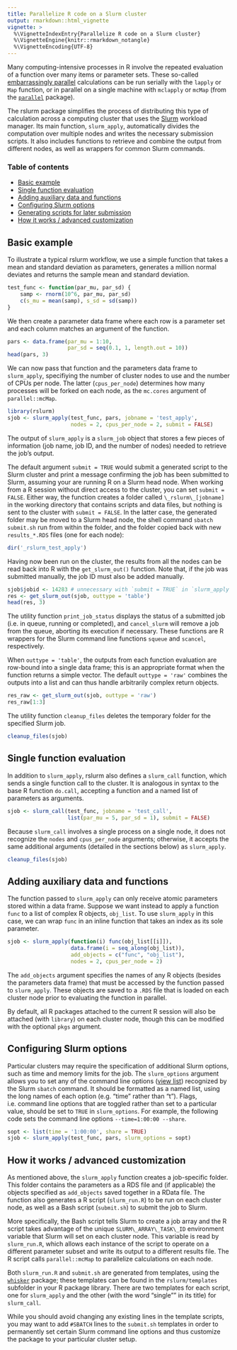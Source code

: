 ```yaml
---
title: Parallelize R code on a Slurm cluster
output: rmarkdown::html_vignette
vignette: >
  %\VignetteIndexEntry{Parallelize R code on a Slurm cluster}
  %\VignetteEngine{knitr::rmarkdown_notangle}
  %\VignetteEncoding{UTF-8}
---
```


Many computing-intensive processes in R involve the repeated evaluation of a
function over many items or parameter sets. These so-called [embarrassingly
parallel](https://en.wikipedia.org/wiki/Embarrassingly_parallel) calculations
can be run serially with the `lapply` or `Map` function, or in parallel on a
single machine with `mclapply` or `mcMap` (from the [`parallel`](https://cran.r-project.org/package=parallel) package).

The rslurm package simplifies the process of distributing this type of
calculation across a computing cluster that uses the
[Slurm](http://slurm.schedmd.com/) workload manager. Its main function,
`slurm_apply`, automatically divides the computation over multiple nodes and
writes the necessary submission scripts. It also includes functions to retrieve
and combine the output from different nodes, as well as wrappers for common
Slurm commands.

### Table of contents

- [Basic example](#basic-example)
- [Single function evaluation](#single-function-evaluation)
- [Adding auxiliary data and functions](#adding-auxiliary-data-and-functions)
- [Configuring Slurm options](#configuring-slurm-options)
- [Generating scripts for later submission](#generating-scripts-for-later-submission)
- [How it works / advanced customization](#how-it-works-advanced-customization)

## Basic example

To illustrate a typical rslurm workflow, we use a simple function that takes
a mean and standard deviation as parameters, generates a million normal deviates
and returns the sample mean and standard deviation.

```r
test_func <- function(par_mu, par_sd) {
    samp <- rnorm(10^6, par_mu, par_sd)
    c(s_mu = mean(samp), s_sd = sd(samp))
}
```

We then create a parameter data frame where each row is a parameter set and each
column matches an argument of the function.

```r
pars <- data.frame(par_mu = 1:10,
                   par_sd = seq(0.1, 1, length.out = 10))
head(pars, 3)
```

We can now pass that function and the parameters data frame to `slurm_apply`,
specifiying the number of cluster nodes to use and the number of CPUs per node.
The latter (`cpus_per_node`) determines how many processes will be forked on
each node, as the `mc.cores` argument of `parallel::mcMap`.

```r
library(rslurm)
sjob <- slurm_apply(test_func, pars, jobname = 'test_apply',
                    nodes = 2, cpus_per_node = 2, submit = FALSE)
```
The output of `slurm_apply` is a `slurm_job` object that stores a few pieces of 
information (job name, job ID, and the number of nodes) needed to retrieve the
job's output.

The default argument `submit = TRUE` would submit a generated script to the 
Slurm cluster and print a message confirming the job has been submitted to 
Slurm, assuming your are running R on a Slurm head node. When working from a R 
session without direct access to the cluster, you can set `submit = FALSE`. 
Either way, the function creates a folder called `\_rslurm\_[jobname]` in the 
working directory that contains scripts and data files, but nothing is sent to 
the cluster with `submit = FALSE`. In the latter case, the generated folder may
be moved to a Slurm head node, the shell command `sbatch submit.sh` run from
within the folder, and the folder copied back with new `results_*.RDS` files
(one for each node):

```r
dir('_rslurm_test_apply')
```

Having now been run on the cluster, the results from all the nodes can be read
back into R with the `get_slurm_out()` function. Note that, if the job was
submitted manually, the job ID must also be added manually.

```r
sjob$jobid <- 14283 # unnecessary with `submit = TRUE` in `slurm_apply`
res <- get_slurm_out(sjob, outtype = 'table')
head(res, 3)
```

The utility function `print_job_status` displays the status of a submitted job
(i.e. in queue, running or completed), and `cancel_slurm` will remove a job from
the queue, aborting its execution if necessary. These functions are R wrappers
for the Slurm command line functions `squeue` and `scancel`, respectively.

When `outtype = 'table'`, the outputs from each function evaluation are 
row-bound into a single data frame; this is an appropriate format when the 
function returns a simple vector. The default `outtype = 'raw'` combines the
outputs into a list and can thus handle arbitrarily complex return objects.

```r
res_raw <- get_slurm_out(sjob, outtype = 'raw')
res_raw[1:3]
```

The utility function `cleanup_files` deletes the temporary folder for the
specified Slurm job.

```r
cleanup_files(sjob)
```

## Single function evaluation

In addition to `slurm_apply`, rslurm also defines a `slurm_call` function, which
sends a single function call to the cluster. It is analogous in syntax to the 
base R function `do.call`, accepting a function and a named list of parameters
as arguments.

```r
sjob <- slurm_call(test_func, jobname = 'test_call',
                   list(par_mu = 5, par_sd = 1), submit = FALSE)
```

Because `slurm_call` involves a single process on a single node, it does not
recognize the `nodes` and `cpus_per_node` arguments; otherwise, it accepts the
same additional arguments (detailed in the sections below) as `slurm_apply`.

```r
cleanup_files(sjob)
```

## Adding auxiliary data and functions

The function passed to `slurm_apply` can only receive atomic parameters stored 
within a data frame. Suppose we want instead to apply a function `func` to a list
of complex R objects, `obj_list`. To use `slurm_apply` in this case, we can wrap 
`func` in an inline function that takes an index as its sole parameter.

```r
sjob <- slurm_apply(function(i) func(obj_list[[i]]), 
                    data.frame(i = seq_along(obj_list)),
                    add_objects = c("func", "obj_list"),
                    nodes = 2, cpus_per_node = 2)
```

The `add_objects` argument specifies the names of any R objects (besides the 
parameters data frame) that must be accessed by the function passed to 
`slurm_apply`. These objects are saved to a `.RDS` file that is loaded
on each cluster node prior to evaluating the function in parallel.

By default, all R packages attached to the current R session will also be 
attached (with `library`) on each cluster node, though this can be modified with
the optional `pkgs` argument.

## Configuring Slurm options

Particular clusters may require the specification of additional Slurm options, 
such as time and memory limits for the job. The `slurm_options` argument allows
you to set any of the command line options ([view
list](http://slurm.schedmd.com/sbatch.html)) recognized by the Slurm `sbatch`
command. It should be formatted as a named list, using the long names of each
option (e.g. "time" rather than "t"). Flags, i.e. command line options that are
toggled rather than set to a particular value, should be set to `TRUE` in
`slurm_options`. For example, the following code sets the command line options
`--time=1:00:00 --share`.

```r
sopt <- list(time = '1:00:00', share = TRUE)
sjob <- slurm_apply(test_func, pars, slurm_options = sopt)
```

## How it works / advanced customization

As mentioned above, the `slurm_apply` function creates a job-specific folder. 
This folder contains the parameters as a RDS file and (if applicable) the
objects specified as `add_objects` saved together in a RData file. The function
also generates a R script (`slurm_run.R`) to be run on each cluster node, as
well as a Bash script (`submit.sh`) to submit the job to Slurm.

More specifically, the Bash script tells Slurm to create a job array and the R
script takes advantage of the unique `SLURM\_ARRAY\_TASK\_ID` environment
variable that Slurm will set on each cluster node. This variable is read by
`slurm_run.R`, which allows each instance of the script to operate on a
different parameter subset and write its output to a different results file. The
R script calls `parallel::mcMap` to parallelize calculations on each node.

Both `slurm_run.R` and `submit.sh` are generated from templates, using the 
[`whisker`](https://cran.r-project.org/package=whisker) package; these templates
can be found in the `rslurm/templates` subfolder in your R package library.
There are two templates for each script, one for `slurm_apply` and the other
(with the word "single"" in its title) for `slurm_call`.

While you should avoid changing any existing lines in the template scripts, you 
may want to add `#SBATCH` lines to the `submit.sh` templates in order to 
permanently set certain Slurm command line options and thus customize the
package to your particular cluster setup.
